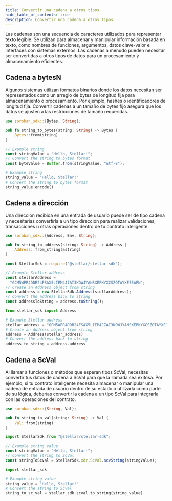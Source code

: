 ```yaml
---
title: Convertir una cadena a otros tipos
hide_table_of_contents: true
description: Convertir una cadena a otros tipos
---
```



Las cadenas son una secuencia de caracteres utilizados para representar texto legible. Se utilizan para almacenar y manipular información basada en texto, como nombres de funciones, argumentos, datos clave-valor e interfaces con sistemas externos. Las cadenas a menudo pueden necesitar ser convertidas a otros tipos de datos para un procesamiento y almacenamiento eficientes.

## Cadena a bytesN

Algunos sistemas utilizan formatos binarios donde los datos necesitan ser representados como un arreglo de bytes de longitud fija para almacenamiento o procesamiento. Por ejemplo, hashes o identificadores de longitud fija. Convertir cadenas a un tamaño de bytes fijo asegura que los datos se ajusten a las restricciones de tamaño requeridas.

<CodeExample>

```rust
use soroban_sdk::{Bytes, String};

pub fn string_to_bytes(string: String) -> Bytes {
    Bytes::from(string)
}
```

```js
// Example string
const stringValue = "Hello, Stellar!";
// Convert the string to bytes format
const byteValue = Buffer.from(stringValue, "utf-8");
```

```python
# Example string
string_value = "Hello, Stellar!"
# Convert the string to bytes format
string_value.encode()
```

</CodeExample>

## Cadena a dirección

Una dirección recibida en una entrada de usuario puede ser de tipo cadena y necesitarías convertirla a un tipo dirección para realizar validaciones, transacciones u otras operaciones dentro de tu contrato inteligente.

<CodeExample>

```rust
use soroban_sdk::{Address, Env, String};

pub fn string_to_address(string: String) -> Address {
    Address::from_string(&string)
}
```

```js
const StellarSdk = require("@stellar/stellar-sdk");

// Example Stellar address
const stellarAddress =
  "GCM5WPR4DDR24FSAX5LIEM4J7AI3KOWJYANSXEPKYXCSZOTAYXE75AFN";
// Create an Address object from string
const address = new StellarSdk.Address(stellarAddress);
// Convert the address back to string
const addressToString = address.toString();
```

```python
from stellar_sdk import Address

# Example Stellar address
stellar_address = "GCM5WPR4DDR24FSAX5LIEM4J7AI3KOWJYANSXEPKYXCSZOTAYXE75AFN"
# Create an Address object from string
address = Address(stellar_address)
# Convert the address back to string
address_to_string = address.address
```

</CodeExample>

## Cadena a ScVal

Al llamar a funciones o métodos que esperan tipos ScVal, necesitas convertir tus datos de cadena a ScVal para que la llamada sea exitosa. Por ejemplo, si tu contrato inteligente necesita almacenar o manipular una cadena de entrada de usuario dentro de su estado o utilizarla como parte de su lógica, deberías convertir la cadena a un tipo ScVal para integrarla con las operaciones del contrato.

<CodeExample>

```rust
use soroban_sdk::{String, Val};

pub fn string_to_val(string: String) -> Val {
    Val::from(string)
}
```

```js
import StellarSdk from "@stellar/stellar-sdk";

// Example string value
const stringValue = "Hello, Stellar!";
// Convert the string to ScVal
const stringToScVal = StellarSdk.xdr.ScVal.scvString(stringValue);
```

```python
import stellar_sdk

# Example string value
string_value = "Hello, Stellar!"
# Convert the string to ScVal
string_to_sc_val = stellar_sdk.scval.to_string(string_value)
```

</CodeExample>
